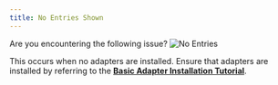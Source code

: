 ```yaml
---
title: No Entries Shown
---
```


Are you encountering the following issue?
![No Entries](../assets/troubleshooting/no-entries.png)

This occurs when no adapters are installed.
Ensure that adapters are installed by referring to the **[Basic Adapter Installation Tutorial](../installation-guide#basic-adapter)**.
